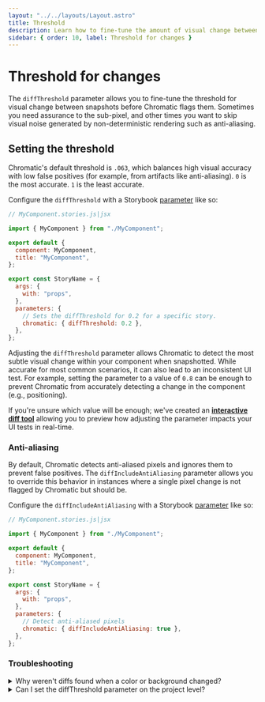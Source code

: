 ```yaml
---
layout: "../../layouts/Layout.astro"
title: Threshold
description: Learn how to fine-tune the amount of visual change between snapshots before they get marked as changes
sidebar: { order: 10, label: Threshold for changes }
---
```



# Threshold for changes

The `diffThreshold` parameter allows you to fine-tune the threshold for visual change between snapshots before Chromatic flags them. Sometimes you need assurance to the sub-pixel, and other times you want to skip visual noise generated by non-deterministic rendering such as anti-aliasing.

## Setting the threshold

Chromatic's default threshold is `.063`, which balances high visual accuracy with low false positives (for example, from artifacts like anti-aliasing). `0` is the most accurate. `1` is the least accurate.

Configure the `diffThreshold` with a Storybook [parameter](https://storybook.js.org/docs/react/writing-stories/parameters#story-parameters) like so:

<ParamsCallout name="diffThreshold" />

```js
// MyComponent.stories.js|jsx

import { MyComponent } from "./MyComponent";

export default {
  component: MyComponent,
  title: "MyComponent",
};

export const StoryName = {
  args: {
    with: "props",
  },
  parameters: {
    // Sets the diffThreshold for 0.2 for a specific story.
    chromatic: { diffThreshold: 0.2 },
  },
};
```

Adjusting the `diffThreshold` parameter allows Chromatic to detect the most subtle visual change within your component when snapshotted. While accurate for most common scenarios, it can also lead to an inconsistent UI test. For example, setting the parameter to a value of `0.8` can be enough to prevent Chromatic from accurately detecting a change in the component (e.g., positioning).

If you're unsure which value will be enough; we've created an [**interactive diff tool**](https://6262c53f521620003ac2ff49-ukmsdlppcb.chromatic.com/?path=/story/stories-diff-threshold-check--test-yours-out) allowing you to preview how adjusting the parameter impacts your UI tests in real-time.

### Anti-aliasing

By default, Chromatic detects anti-aliased pixels and ignores them to prevent false positives. The `diffIncludeAntiAliasing` parameter allows you to override this behavior in instances where a single pixel change is not flagged by Chromatic but should be.

Configure the `diffIncludeAntiAliasing` with a Storybook [parameter](https://storybook.js.org/docs/react/writing-stories/parameters#story-parameters) like so:

<ParamsCallout name="diffIncludeAntiAliasing" />

```js
// MyComponent.stories.js|jsx

import { MyComponent } from "./MyComponent";

export default {
  component: MyComponent,
  title: "MyComponent",
};

export const StoryName = {
  args: {
    with: "props",
  },
  parameters: {
    // Detect anti-aliased pixels
    chromatic: { diffIncludeAntiAliasing: true },
  },
};
```

### Troubleshooting

<details>
<summary>Why weren't diffs found when a color or background changed?</summary>

Chromatic uses a threshold to determine how much needs to visually change between snapshots before they get flagged as changes. This prevents false positives due to anti-aliasing and other non-deterministic rendering artifacts.

But our default threshold may result in subtle changes being missed. For instance, nuanced changes to the shade of gray of a background. In this case, you may want to adjust the `diffThreshold` to be more accurate (lower value).

Find the right threshold for your UI using our [**interactive diff tool**](https://6262c53f521620003ac2ff49-ukmsdlppcb.chromatic.com/?path=/story/stories-diff-threshold-check--test-yours-out).

</details>

<details>
<summary>Can I set the diffThreshold parameter on the project level?</summary>

Yes, you can set the `diffThreshold` as a global parameter. Learn more in [global parameters](https://storybook.js.org/docs/writing-stories/parameters#global-parameters).

</details>
